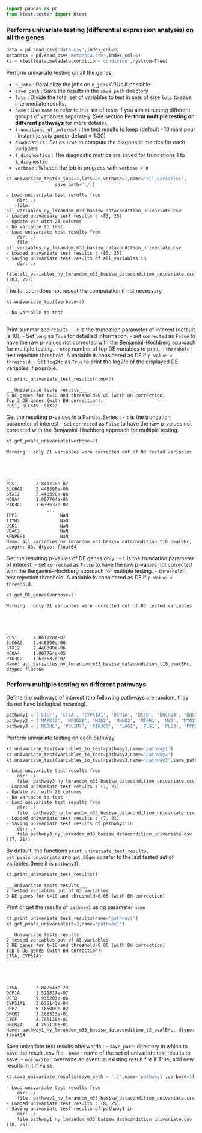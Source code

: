 ```python
import pandas as pd
from ktest.tester import Ktest
```

### Perform univariate testing (differential expression analysis) on all the genes


```python
data = pd.read_csv('data.csv',index_col=0)
metadata = pd.read_csv('metadata.csv',index_col=0)
kt = Ktest(data,metadata,condition='condition',nystrom=True)
```

Perform univariate testing on all the genes.


- `n_jobs` : Parallelize the jobs on `n_jobs` CPUs if possible
- `save_path` : Save the results in the `save_path` directory 
- `lots` : Divide the total set of variables to test in sets of size `lots` to save intermediate results.
- `name` : Use `name` to refer to this set of tests if you aim at testing different groups of variables separately (See section **Perform multiple testing on different pathways** for more details).  
- `truncations_of_interest` : the test results to keep (default =10 mais pour l'instant je vais garder défaut = 1:30) 
- `diagnostics` : Set as `True` to compute the diagnostic metrics for each variables 
- `t_diagnostics` : The diagnostic metrics are saved for truncations 1 to `t_diagnostic`  
- `verbose` : Whatch the job in progress with `verbose > 0`



```python
kt.univariate_test(n_jobs=4,lots=20,verbose=1,name='all_variables',
                  save_path='./')
```

    - Load univariate test results from 
    	dir: ./
    	file: all_variables_ny_lmrandom_m33_basisw_datacondition_univariate.csv
    - Loaded univariate test results : (83, 25)
    - Update var with 25 columns
    - No variable to test
    - Load univariate test results from 
    	dir: ./
    	file: all_variables_ny_lmrandom_m33_basisw_datacondition_univariate.csv
    - Loaded univariate test results : (83, 25)
    - Saving univariate test results of all_variables in 
    	dir: ./
    	file:all_variables_ny_lmrandom_m33_basisw_datacondition_univariate.csv ((83, 25))


The function does not repeat the computation if not necessary 


```python
kt.univariate_test(verbose=1)
```

    - No variable to test


---

Print summarized results :
- `t` is the truncation parameter of interest (default is 10).
- Set `long` as `True` for detailled information.
- set `corrected` as `False` to have the raw p-values not corrected with the Benjamini-Hochberg approach for multiple testing.
- `ntop` number of top DE variables to print.
- `threshold` : test rejection threshold. A variable is considered as DE if `p-value < threshold`.
- Set `log2fc` as `True` to print the log2fc of the displayed DE variables if possible. 


```python
kt.print_univariate_test_results(ntop=3)
```

    
    ___Univariate tests results___
    5 DE genes for t=10 and threshold=0.05 (with BH correction)
    Top 3 DE genes (with BH correction): 
    PLS1, SLC6A9, STX12


Get the resulting p-values in a Pandas.Series :
- `t` is the truncation parameter of interest
- set `corrected` as `False` to have the raw p-values not corrected with the Benjamini-Hochberg approach for multiple testing.


```python
kt.get_pvals_univariate(verbose=2)
```

    Warning : only 21 variables were corrected out of 83 tested variables





    PLS1       2.841728e-07
    SLC6A9     2.448390e-06
    STX12      2.448390e-06
    NCOA4      1.007764e-05
    PIK3CG     1.633637e-02
                   ...     
    TPP1                NaN
    TTYH2               NaN
    UCK1                NaN
    VDAC3               NaN
    XPNPEP1             NaN
    Name: all_variables_ny_lmrandom_m33_basisw_datacondition_t10_pvalBHc, Length: 83, dtype: float64



Get the resulting p-values of DE genes only :
- `t` is the truncation parameter of interest.
- set `corrected` as `False` to have the raw p-values not corrected with the Benjamini-Hochberg approach for multiple testing.
- `threshold` : test rejection threshold. A variable is considered as DE if `p-value < threshold`.


```python
kt.get_DE_genes(verbose=1)
```

    Warning : only 21 variables were corrected out of 83 tested variables





    PLS1      2.841728e-07
    SLC6A9    2.448390e-06
    STX12     2.448390e-06
    NCOA4     1.007764e-05
    PIK3CG    1.633637e-02
    Name: all_variables_ny_lmrandom_m33_basisw_datacondition_t10_pvalBHc, dtype: float64



###  Perform multiple testing on different pathways

Define the pathways of interest (the following pathways are random, they do not have biological meaning). 


```python
pathway1 = ['CTCF', 'CTSA', 'CYP51A1', 'DCP1A', 'DCTD', 'DHCR24', 'DHCR7', 'DPP7']
pathway2 = ['MAPK12', 'MFSD2B', 'MID2', 'MKNK2', 'MTFR1', 'MVD', 'MYO1G', 'NCOA4']
pathway3 = ['NSDHL', 'PDLIM7', 'PIK3CG', 'PLAG1', 'PLS1', 'PLS3', 'PPP1R15B']

```

Perform univariate testing on each pathway 


```python
kt.univariate_test(variables_to_test=pathway1,name='pathway1')
kt.univariate_test(variables_to_test=pathway2,name='pathway2')
kt.univariate_test(variables_to_test=pathway3,name='pathway3',save_path='./',verbose=1)
```

    
    
    - Load univariate test results from 
    	dir: ./
    	file: pathway3_ny_lmrandom_m33_basisw_datacondition_univariate.csv
    - Loaded univariate test results : (7, 21)
    - Update var with 21 columns
    - No variable to test
    - Load univariate test results from 
    	dir: ./
    	file: pathway3_ny_lmrandom_m33_basisw_datacondition_univariate.csv
    - Loaded univariate test results : (7, 21)
    - Saving univariate test results of pathway3 in 
    	dir: ./
    	file:pathway3_ny_lmrandom_m33_basisw_datacondition_univariate.csv ((7, 21))


By default, the functions `print_univariate_test_results`, `get_pvals_univariate` and `get_DEgenes` refer to the last tested set of variables (here it is `pathway3`): 


```python
kt.print_univariate_test_results()
```

    
    ___Univariate tests results___
    7 tested variables out of 83 variables
    0 DE genes for t=10 and threshold=0.05 (with BH correction)


Print or get the results of `pathway1` using parameter `name` 


```python
kt.print_univariate_test_results(name='pathway1')
kt.get_pvals_univariate(t=2,name='pathway1')

```

    
    ___Univariate tests results___
    7 tested variables out of 83 variables
    2 DE genes for t=10 and threshold=0.05 (with BH correction)
    Top 5 DE genes (with BH correction): 
    CTSA, CYP51A1





    CTSA       7.042543e-23
    DCP1A      1.521817e-07
    DCTD       9.936203e-06
    CYP51A1    3.675143e-04
    DPP7       6.105009e-02
    DHCR7      3.168313e-01
    CTCF       4.795130e-01
    DHCR24     4.795130e-01
    Name: pathway1_ny_lmrandom_m33_basisw_datacondition_t2_pvalBHc, dtype: float64



Save univariate test results afterwards :
- `save_path`: directory in which to save the result .csv file
- `name` : name of the set of univariate test results to save. 
- `overwrite` : overwrite an eventual existing result file if True, add new results in it if False.  


```python
kt.save_univariate_results(save_path = './',name='pathway1',verbose=1)
```

    - Load univariate test results from 
    	dir: ./
    	file: pathway1_ny_lmrandom_m33_basisw_datacondition_univariate.csv
    - Loaded univariate test results : (8, 25)
    - Saving univariate test results of pathway1 in 
    	dir: ./
    	file:pathway1_ny_lmrandom_m33_basisw_datacondition_univariate.csv ((8, 25))



```python

```


```python

```
